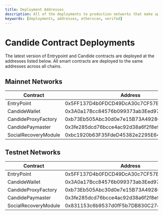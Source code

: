 ```yaml
---
title: Deployment Addresses
description: All of the deployments to production networks that make up all contracts being used to build on Account Abstractions with Candide
keywords: [deployments, addresses, etherscan, verifed]
---
```


# Candide Contract Deployments

The latest version of Entrypoint and Candide contracts are deployed at the addresses listed below. All smart contracts are deployed to the same addresses across all chains.


<NetworkList />


## Mainnet Networks

| Contract              | Address                                    |
| ----------------------| -------------------------------------------|
| EntryPoint            | 0x5FF137D4b0FDCD49DcA30c7CF57E578a026d2789 |
| CandideWallet         | 0x3A0a17Bcc84576b099373ab3Eed9702b07D30402 |
| CandideProxyFactory   | 0xb73Eb505Abc30d0e7e15B73A492863235B3F4309 |
| CandidePaymaster      | 0x3fe285dcd76bcce4ac92d38a6f2f8e964041e020 |
| SocialRecoveryModule  | 0xbc1920b63F35FdeD45382e2295E645B5c27fD2DA |


## Testnet Networks

| Contract              | Address                                    |
| ----------------------| -------------------------------------------|
| EntryPoint            | 0x5FF137D4b0FDCD49DcA30c7CF57E578a026d2789 |
| CandideWallet         | 0x3A0a17Bcc84576b099373ab3Eed9702b07D30402 |
| CandideProxyFactory   | 0xb73Eb505Abc30d0e7e15B73A492863235B3F4309 |
| CandidePaymaster      | 0x3fe285dcd76bcce4ac92d38a6f2f8e964041e020 |
| SocialRecoveryModule  | 0x831153c6b9537d0fF5b7DB830C2749DE3042e776 |


